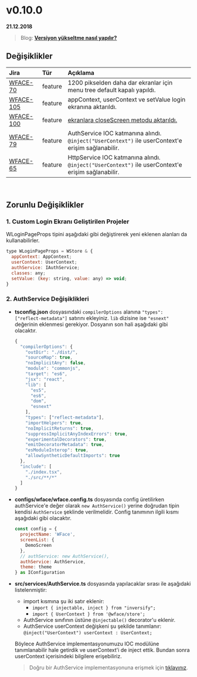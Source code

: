 
# v0.10.0

**21.12.2018**

> Blog: [__Versiyon yükseltme nasıl yapılır?__](/blog/how-to-version-upgrade)

## Değişiklikler

| Jira                                                        | Tür           | Açıklama                                                                                          |
|:------------------------------------------------------------|:--------------|:--------------------------------------------------------------------------------------------------|
| [WFACE-70](https://jira.digiturk.com.tr/browse/WFACE-70)    | feature       | 1200 pikselden daha dar ekranlar için menu tree default kapalı yapıldı.                           |
| [WFACE-105](https://jira.digiturk.com.tr/browse/WFACE-105)  | feature       | appContext, userContext ve setValue login ekranına aktarıldı.                                     |
| [WFACE-100](https://jira.digiturk.com.tr/browse/WFACE-100)  | feature       | [ekranlara closeScreen metodu aktarıldı.](/blog/open-close-screen)                                |
| [WFACE-79](https://jira.digiturk.com.tr/browse/WFACE-79)    | feature       | AuthService IOC katmanına alındı. `@inject("UserContext")` ile userContext'e erişim sağlanabilir. |
| [WFACE-65](https://jira.digiturk.com.tr/browse/WFACE-65)    | feature       | HttpService IOC katmanına alındı. `@inject("UserContext")` ile userContext'e erişim sağlanabilir. |


<br/>

## Zorunlu Değişiklikler

### 1. Custom Login Ekranı Geliştirilen Projeler 

WLoginPageProps tipini aşağıdaki gibi değiştirerek yeni eklenen alanları da kullanabilirler. 

```javascript
type WLoginPageProps = WStore & {
  appContext: AppContext;
  userContext: UserContext;
  authService: IAuthService;
  classes: any;
  setValue: (key: string, value: any) => void;
}
```

### 2. AuthService Değişiklikleri
  - __tsconfig.json__ dosyasındaki `compilerOptions` alanına `"types": ["reflect-metadata"]`
    satırını ekleyiniz. `lib` dizisine ise `"esnext"` değerinin eklenmesi gerekiyor. Dosyanın son hali aşağıdaki gibi olacaktır. 
    ```javascript
    {
      "compilerOptions": {
        "outDir": "./dist/",
        "sourceMap": true,
        "noImplicitAny": false,
        "module": "commonjs",
        "target": "es6",
        "jsx": "react",
        "lib": [
          "es5",
          "es6",
          "dom",
          "esnext"
        ],
        "types": ["reflect-metadata"],
        "importHelpers": true,
        "noImplicitReturns": true,
        "suppressImplicitAnyIndexErrors": true,
        "experimentalDecorators": true,
        "emitDecoratorMetadata": true,
        "esModuleInterop": true,
        "allowSyntheticDefaultImports": true
      },
      "include": [
        "./index.tsx",
        "./src/**/*"
      ]
    }
    ```
  - __configs/wface/wface.config.ts__ dosyasında config üretilirken authService'e değer olarak `new AuthService()` yerine
    doğrudan tipin kendisi `AuthService` şeklinde verilmelidir. Config tanımının ilgili kısmı aşağıdaki gibi olacaktır. 
    ```javascript
    const config = {
      projectName: 'WFace',  
      screenList: { 
        DemoScreen
      },
      // authService: new AuthService(),
      authService: AuthService,
      theme: theme
    } as IConfiguration
    ```
  - __src/services/AuthService.ts__ dosyasında yapılacaklar sırası ile aşağıdaki listelenmiştir:
    - import kısmına şu iki satır eklenir: 
      - `import { injectable, inject } from "inversify";`
      - `import { UserContext } from '@wface/store';`
    - AuthService sınıfının üstüne `@injectable()` decorator'u eklenir.
    - AuthService userContext değişkeni şu şekilde tanımlanır: `@inject("UserContext") userContext : UserContext;`

    Böylece AuthService implementasyonumuzu IOC modülüne tanımlanabilir hale getirdik ve userContext'i de inject ettik. 
    Bundan sonra userContext içerisindeki bilgilere erişebiliriz. 
    
    > Doğru bir AuthService implementasyonuna erişmek için [tıklayınız](https://bitbucket.digiturk.com.tr/projects/ITDEV/repos/wface/browse/packages/wface/src/services/AuthService.ts).

